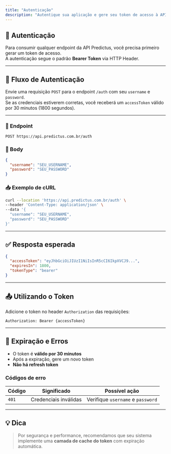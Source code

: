 ```yaml
---
title: "Autenticação"
description: "Autentique sua aplicação e gere seu token de acesso à API da Predictus"
---
```


## 🔐 Autenticação

Para consumir qualquer endpoint da API Predictus, você precisa primeiro gerar um token de acesso.\
A autenticação segue o padrão **Bearer Token** via HTTP Header.

---

## 🎯 Fluxo de Autenticação

Envie uma requisição `POST` para o endpoint `/auth` com seu `username` e `password`.\
Se as credenciais estiverem corretas, você receberá um `accessToken` válido por 30 minutos (1800 segundos).

---

### 🔄 Endpoint

```
POST https://api.predictus.com.br/auth
```

### 🧾 Body

```json
{
  "username": "SEU_USERNAME",
  "password": "SEU_PASSWORD"
}
```

### 📥 Exemplo de cURL

```bash
curl --location 'https://api.predictus.com.br/auth' \
--header 'Content-Type: application/json' \
--data '{
  "username": "SEU_USERNAME",
  "password": "SEU_PASSWORD"
}'
```

---

## ✅ Resposta esperada

```json
{
  "accessToken": "eyJhbGciOiJIUzI1NiIsInR5cCI6IkpXVCJ9...",
  "expiresIn": 1800,
  "tokenType": "bearer"
}
```

---

## 📤 Utilizando o Token

Adicione o token no header `Authorization` das requisições:

```http
Authorization: Bearer {accessToken}
```

---

## 🚫 Expiração e Erros

- O token é **válido por 30 minutos**
- Após a expiração, gere um novo token
- **Não há refresh token**

### Códigos de erro

| Código | Significado           | Possível ação                     |
| ------ | --------------------- | --------------------------------- |
| `401`  | Credenciais inválidas | Verifique `username` e `password` |

---

## 💡 Dica

> Por segurança e performance, recomendamos que seu sistema implemente uma **camada de cache do token** com expiração automática.